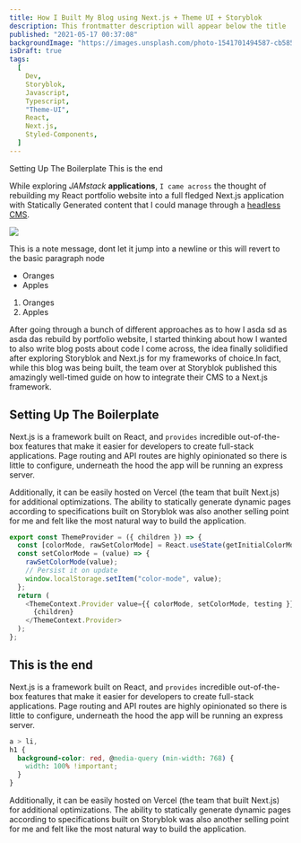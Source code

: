 ```yaml
---
title: How I Built My Blog using Next.js + Theme UI + Storyblok
description: This frontmatter description will appear below the title
published: "2021-05-17 00:37:08"
backgroundImage: "https://images.unsplash.com/photo-1541701494587-cb58502866ab?ixid=MnwxMjA3fDB8MHxwaG90by1wYWdlfHx8fGVufDB8fHx8&ixlib=rb-1.2.1&auto=format&fit=crop&w=750&q=80"
isDraft: true
tags:
  [
    Dev,
    Storyblok,
    Javascript,
    Typescript,
    "Theme-UI",
    React,
    Next.js,
    Styled-Components,
  ]
---
```


<TOC>
  <TOC.Item>Setting Up The Boilerplate</TOC.Item>
  <TOC.Item>This is the end</TOC.Item>
</TOC>

While exploring _JAMstack_ **applications**, `I came across` the thought of rebuilding my
React portfolio website into a full fledged Next.js application with Statically
Generated content that I could manage through a [headless CMS](https://www.storyblok.com/).

<Divider />

<Image
  my={3}
  src={frontmatter.backgroundImage}
  layout="fill"
  objectFit="cover"
  priority
/>

<Note>
  This is a note message, dont let it jump into a newline or this will revert to
  the basic paragraph node
</Note>

- Oranges
- Apples

1. Oranges
2. Apples

After going through a bunch of different approaches as to how I asda sd as asda das rebuild by
portfolio website, I started thinking about how I wanted to also write blog posts
about code I come across, the idea finally solidified after exploring Storyblok
and Next.js for my frameworks of choice.In fact, while this blog was being
built, the team over at Storyblok published this amazingly well-timed guide on
how to integrate their CMS to a Next.js framework.

## Setting Up The Boilerplate

Next.js is a framework built on React, and `provides` incredible out-of-the-box
features that make it easier for developers to create full-stack applications.
Page routing and API routes are highly opinionated so there is little to
configure, underneath the hood the app will be running an express server.

Additionally, it can be easily hosted on Vercel (the team that built Next.js)
for additional optimizations. The ability to statically generate dynamic pages
according to specifications built on Storyblok was also another selling point
for me and felt like the most natural way to build the application.

```typescript filename="awesome.js" hl="8" showlineNumbers
export const ThemeProvider = ({ children }) => {
  const [colorMode, rawSetColorMode] = React.useState(getInitialColorMode);
  const setColorMode = (value) => {
    rawSetColorMode(value);
    // Persist it on update
    window.localStorage.setItem("color-mode", value);
  };
  return (
    <ThemeContext.Provider value={{ colorMode, setColorMode, testing }}>
      {children}
    </ThemeContext.Provider>
  );
};
```

## This is the end

Next.js is a framework built on React, and `provides` incredible out-of-the-box
features that make it easier for developers to create full-stack applications.
Page routing and API routes are highly opinionated so there is little to
configure, underneath the hood the app will be running an express server.

```css
a > li,
h1 {
  background-color: red, @media-query (min-width: 768) {
    width: 100% !important;
  }
}
```

Additionally, it can be easily hosted on Vercel (the team that built Next.js)
for additional optimizations. The ability to statically generate dynamic pages
according to specifications built on Storyblok was also another selling point
for me and felt like the most natural way to build the application.

